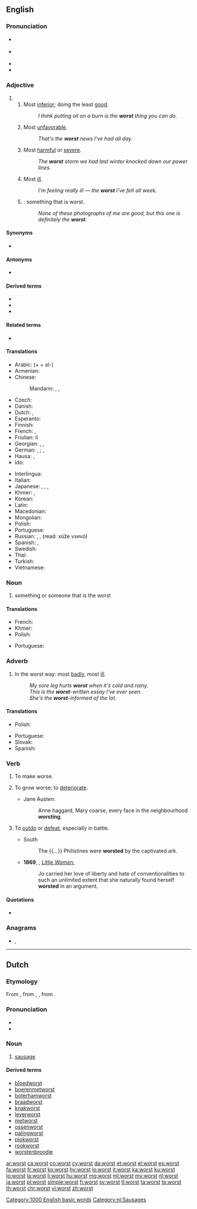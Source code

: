 ==English==

===Pronunciation===
* {{a|RP}} {{IPA|/wɜːst/|lang=en}}
* {{a|US}} {{IPA|/wɝst/|lang=en}}
* {{audio|en-us-worst.ogg|Audio (US)|lang=en}}
* {{rhymes|ɜː(r)st|lang=en}}

===Adjective===
{{head|en|adjective superlative form}}

# {{en-superlative of|bad}}
## Most [[inferior]]; doing the least [[good]].
##: ''I think putting oil on a burn is the '''worst''' thing you can do.''
## Most [[unfavorable]].
##: ''That's the '''worst''' news I've had all day.''
## Most [[harmful]] or [[severe]].
##: ''The '''worst''' storm we had last winter knocked down our power lines.''
## Most [[ill]].
##: ''I'm feeling really ill — the '''worst''' I've felt all week.''
## {{non-gloss definition|Used with the definite article and an implied noun}}: something that is worst.
##: ''None of these photographs of me are good, but this one is definitely the '''worst'''.''

====Synonyms====
* {{sense|most ill}} {{l|en|illest}} {{qualifier|nonstandard}}

====Antonyms====
* {{l|en|best}}

====Derived terms====
* {{l|en|worstness}}
* {{l|en|fear the worst}}
* {{l|en|turn for the worst}}

====Related terms====
* {{l|en|worse}}

====Translations====
{{trans-top|Most inferior}}
* Arabic: (+ {{lang|und|sc=Arab|[[ال|الـ]]}} + al-) {{t|ar|أَسْوَأ}}
* Armenian: {{t-needed|hy}}
* Chinese:
*: Mandarin: {{t|cmn|最壞|sc=Hani}}, {{t+|cmn|最坏|tr=zuìhuài|sc=Hani}}, {{t+|cmn|最差|tr=zuìchà|sc=Hani}}
* Czech: {{t|cs|nejhorší}}
* Danish: {{t|da|værst}}
* Dutch: {{t+|nl|slechtst}}, {{t+|nl|ergst}}
* Esperanto: {{t|eo|la pli malbona}}
* Finnish: {{t|fi|pahin}}
* French: {{qualifier|+ le / la}} {{t+|fr|pire}}, {{qualifier|+ le plus / la plus}} {{t+|fr|mauvais|alt=mauvais(e)}}
* Friulian: il {{l|fur|piês}}
* Georgian: {{t|ka|ყველაზე ცუდი|sc=Geor}}, {{t|ka|ყველაზე უარესი|sc=Geor}}, {{t|ka|უცუდესი|sc=Geor}}
* German: {{qualifier|+ der, die, das}} {{t+|de|schlechteste}}, {{t+|de|schlechtester}}; {{qualifier|+ der, die, das}} {{t+|de|schlimmste}}, {{t+|de|schlimmster}}
* Hausa: {{t+|ha|munin}}, {{t|ha|mafi munin}}
* Ido: {{t|io|maxim mala}}
{{trans-mid}}
* Interlingua: {{t|ia|pejor}}
* Italian: {{t|it|il peggiore}}
* Japanese: {{t+|ja|最低|alt=最低の|tr=saitei no}}, {{t|ja|最悪|alt=最悪の|tr=saiaku no}}, {{t+|ja|びり|alt=びりの|tr=ichiban}}, {{t|ja|ワースト|tr=wāsuto}}
* Khmer: {{t|km|អាក្រក់​ជាង​គេ|tr=aakrɑk cieŋ kee|sc=Khmr}}, {{t|km|អាក្រក់​បំផុត|tr=aakrɑk bɑmpʰot|sc=Khmr}}
* Korean: {{t|ko|가장 나쁜|tr=gajang nappeun}}
* Latin: {{t|la|pessimus}}
* Macedonian: {{t|mk|најлош|tr=najloš|sc=Cyrl}}
* Mongolian: {{t-needed|mn}}
* Polish: {{t|pl|najgorszy}}
* Portuguese: {{t+|pt|pior}}
* Russian: {{t+|ru|ху́дший}}, {{t+|ru|наиху́дший}}, {{t|ru|ху́же всего́}} (read: xúže vsevó)
* Spanish: {{t|es|lo peor|m}}, {{t|es|la peor|f}}
* Swedish: {{t+|sv|värst}}
* Thai: {{t|th|เลวที่สุด,แย่ที่สุด}}
* Turkish: {{t|tr|en kötü}}
* Vietnamese: {{t-needed|vi}}
{{trans-bottom}}

===Noun===
{{head|en|noun}}

# something or someone that is the worst

====Translations====
{{trans-top|Something that is worst}}
* French: {{t+|fr|pire}}
* Khmer: {{t|km|ដែលអាក្រក់ជាងគេ|tr=dael aakrɑk cieng kee|sc=Khmr}}
* Polish: {{t|pl|najgorsze|n}}
{{trans-mid}}
* Portuguese: {{t+|pt|pior|m}}
{{trans-bottom}}

===Adverb===
{{head|en|adverb}}

# In the worst way: most [[badly]], most [[ill]].
#: ''My sore leg hurts '''worst''' when it's cold and rainy.''
#: ''This is the '''worst'''-written essay I've ever seen.''
#: ''She's the '''worst'''-informed of the lot.''

====Translations====
{{trans-top|In the worst way}}
* Polish: {{t|pl|najgorzej}}
{{trans-mid}}
* Portuguese: {{t+|pt|pior}}
* Slovak: {{t|sk|najhoršie}}
* Spanish: {{t+|es|peor}}
{{trans-bottom}}

===Verb===
{{en-verb}}

# {{label|en|archaic|transitive}} To make worse.
# {{label|en|dated|intransitive}} To grow worse; to [[deteriorate]].
#* {{rfdate}} Jane Austen:
#*: Anne haggard, Mary coarse, every face in the neighbourhood '''worsting'''.
# {{label|en|rare}} To [[outdo]] or [[defeat]], especially in battle.
#* South
#*: The {{...}} Philistines were '''worsted''' by the captivated ark.
#* '''1869''', {{w|Louisa May Alcott}}, ''[http://etext.virginia.edu/etcbin/ot2www-pubeng?specfile=/texts/english/modeng/publicsearch/modengpub.o2w&act=surround&offset=60874635&tag=Alcott,+Louisa+May,+1832-1888:+Little+Women,+1869&query=worsted+ý&id=AlcLitt Little Women.]''
#*: Jo carried her love of liberty and hate of conventionalities to such an unlimited extent that she naturally found herself '''worsted''' in an argument.

====Quotations====
* {{seeCites}}

===Anagrams===
* {{l|en|trows}}, {{l|en|worts}}

[[Category:1000 English basic words]]

----

==Dutch==

===Etymology===
From {{inh|nl|dum|worst}}, from {{inh|nl|odt|*wurst}}, {{m|odt|*worst}}, from {{inh|nl|gem-pro|*wurstiz}}.

===Pronunciation===
* {{audio|Nl-worst.ogg|Audio|lang=nl}}
* {{rhymes|ɔrst|lang=nl}}

===Noun===
{{nl-noun|f|-en|worstje}}

# [[sausage]]

====Derived terms====
* [[bloedworst]]
* [[boerenmetworst]]
* [[boterhamworst]]
* [[braadworst]]
* [[knakworst]]
* [[leverworst]]
* [[metworst]]
* [[ossenworst]]
* [[palingworst]]
* [[plokworst]]
* [[rookworst]]
* [[worstenbroodje]]

[[Category:nl:Sausages]]

[[ar:worst]]
[[ca:worst]]
[[co:worst]]
[[cy:worst]]
[[da:worst]]
[[et:worst]]
[[el:worst]]
[[es:worst]]
[[fa:worst]]
[[fr:worst]]
[[ko:worst]]
[[hy:worst]]
[[io:worst]]
[[it:worst]]
[[ka:worst]]
[[ku:worst]]
[[lo:worst]]
[[la:worst]]
[[li:worst]]
[[hu:worst]]
[[mg:worst]]
[[ml:worst]]
[[my:worst]]
[[nl:worst]]
[[ja:worst]]
[[pl:worst]]
[[simple:worst]]
[[fi:worst]]
[[sv:worst]]
[[tl:worst]]
[[ta:worst]]
[[te:worst]]
[[th:worst]]
[[chr:worst]]
[[vi:worst]]
[[zh:worst]]